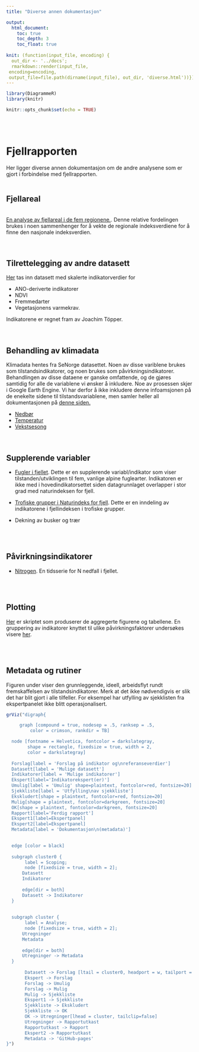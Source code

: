 ```yaml
---
title: "Diverse annen dokumentasjon"

output:
  html_document:
    toc: true
    toc_depth: 3
    toc_float: true
    
knit: (function(input_file, encoding) {
  out_dir <- '../docs';
  rmarkdown::render(input_file,
 encoding=encoding,
 output_file=file.path(dirname(input_file), out_dir, 'diverse.html'))})
---
```


```r
library(DiagrammeR)
library(knitr)

knitr::opts_chunk$set(echo = TRUE)
```


<br><br>

# Fjellrapporten

Her ligger diverse annen dokumentasjon om de andre analysene som er gjort i forbindelse med fjellrapporten. 
<br><br>




## Fjellareal
<br>
[En analyse av fjellareal i de fem regionene. ](fjellareal-per-region.html). Denne relative fordelingen brukes i noen sammenhenger for å vekte de regionale indeksverdiene for å finne den nasjonale indeksverdien. 
<br><br><br>



## Tilrettelegging av andre datasett
[Her](tilrettelegge.html) tas inn datasett med skalerte indikatorverdier for

- ANO-deriverte indikatorer
- NDVI
- Fremmedarter
- Vegetasjonens varmekrav. 

Indikatorene er regnet fram av Joachim Töpper.
<br><br><br>



## Behandling av klimadata
Klimadata hentes fra SeNorge datasettet. Noen av disse variblene brukes som tilstandsindikatorer, og noen brukes som påvirkningsindikatorer. Behandlingen av disse dataene er ganske omfattende, og de gjøres samtidig for alle de variablene vi ønsker å inkludere. Noe av prosessen skjer i Google Earth Engine. Vi har derfor å ikke inkludere denne infoamsjonen på de enekelte sidene til tilstandsvariablene, men samler heller all dokumentasjonen på [denne siden. ](klima-databehandling.html) 

- [Nedbør](nedbor.html)
- [Temperatur](temperatur.html)
- [Vekstsesong](vekstsesong.html)
<br><br><br>



## Supplerende variabler

- [Fugler i fjellet](https://ninanor.github.io/IBECA/fuglerifjellet.html).
  Dette er en supplerende variabl/indikator som viser tilstanden/utviklingen til fem, vanlige alpine fuglearter. Indikatoren er ikke med i hovedindikatorsettet siden datagrunnlaget overlapper i stor grad med naturindeksen for fjell.
  
- [Trofiske grupper i Naturindeks for fjell](trofiske_grupper.html). 
  Dette er en inndeling av indikatorene i fjellindeksen i trofiske grupper.

- Dekning av busker og trær

<br><br>

## Påvirkningsindikatorer

- [Nitrogen](nitrogen.html). 
  En tidsserie for N nedfall i fjellet.


<br><br>


## Plotting
[Her](plotting.html) er skriptet som produserer de aggregerte figurene og tabellene. En gruppering av indikatorer knyttet til ulike påvirkningsfaktorer undersøkes visere [her](paavirkninger.html).


<br><br>


## Metadata og rutiner

Figuren under viser den grunnleggende, ideell, arbeidsflyt rundt fremskaffelsen av tilstandsindikatorer. Merk at det ikke nødvendigvis er slik det har blit gjort i alle tilfeller. For eksempel har utfylling av sjekklisten fra ekspertpanelet ikke blitt operasjonalisert.

```r
grViz("digraph{

     graph [compound = true, nodesep = .5, ranksep = .5,
         color = crimson, rankdir = TB]

  node [fontname = Helvetica, fontcolor = darkslategray,
        shape = rectangle, fixedsize = true, width = 2,
        color = darkslategray]
        
  Forslag[label = 'Forslag på indikator og\nreferanseverdier']
  Datasett[label = 'Mulige datasett']
  Indikatorer[label = 'Mulige indikatorer']
  Ekspert[label='Indikatorekspert(er)']
  Umulig[label = 'Umulig' shape=plaintext, fontcolor=red, fontsize=20]
  Sjekkliste[label = 'Utfylling\nav sjekkliste']
  Ekskludert[shape = plaintext, fontcolor=red, fontsize=20]
  Mulig[shape = plaintext, fontcolor=darkgreen, fontsize=20]
  OK[shape = plaintext, fontcolor=darkgreen, fontsize=20]
  Rapport[label='Ferdig rapport']
  Ekspert1[label=Ekspertpanel]
  Ekspert2[label=Ekspertpanel]
  Metadata[label = 'Dokumentasjon\n(metadata)']

  
  edge [color = black]
  
  subgraph cluster0 {
       label = Scoping;
       node [fixedsize = true, width = 2];
      Datasett
      Indikatorer
      
      edge[dir = both]
      Datasett -> Indikatorer
  }
  
  
  subgraph cluster {
       label = Analyse;
       node [fixedsize = true, width = 2];
      Utregninger
      Metadata
      
      edge[dir = both]
      Utregninger -> Metadata
  }
       
       Datasett -> Forslag [ltail = cluster0, headport = w, tailport = e]
       Ekspert -> Forslag
       Forslag -> Umulig
       Forslag -> Mulig
       Mulig -> Sjekkliste
       Ekspert1 -> Sjekkliste
       Sjekkliste -> Ekskludert
       Sjekkliste -> OK
       OK -> Utregninger[lhead = cluster, tailclip=false]
       Utregninger -> Rapportutkast
       Rapportutkast -> Rapport
       Ekspert2 -> Rapportutkast
       Metadata -> 'GitHub-pages'
}")

```


